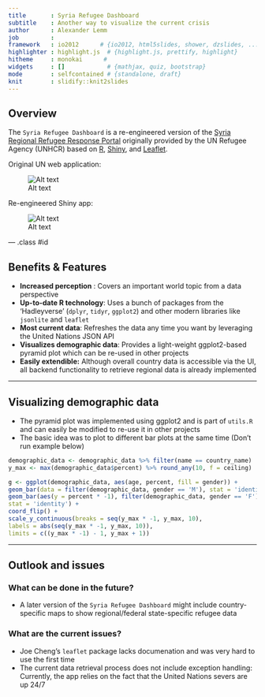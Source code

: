 ```yaml
---
title       : Syria Refugee Dashboard
subtitle    : Another way to visualize the current crisis
author      : Alexander Lemm
job         : 
framework   : io2012      # {io2012, html5slides, shower, dzslides, ...}
highlighter : highlight.js  # {highlight.js, prettify, highlight}
hitheme     : monokai      # 
widgets     : []            # {mathjax, quiz, bootstrap}
mode        : selfcontained # {standalone, draft}
knit        : slidify::knit2slides
---
```


## Overview

The `Syria Refugee Dashboard` is a re-engineered version of the [Syria Regional Refugee Response Portal](http://data.unhcr.org/syrianrefugees/regional.php) originally provided by the UN Refugee Agency (UNHCR) based on [R](http://www.r-project.org/), [Shiny](http://http://shiny.rstudio.com/), and [Leaflet](http://leafletjs.com/).


Original UN web application:

![Alt text](./images/united_nations_app.png)


Re-engineered Shiny app:

![Alt text](./images/shiny_app.png)

--- .class #id 

## Benefits & Features

* __Increased perception__ : Covers an important world topic from a data perspective
* __Up-to-date R technology__: Uses a bunch of packages from the 'Hadleyverse' (`dplyr`, `tidyr`, `ggplot2`) and other modern libraries like `jsonlite` and `leaflet`
* __Most current data__: Refreshes the data any time you want by leveraging the United Nations JSON API
* __Visualizes demographic data__: Provides a light-weight ggplot2-based pyramid plot which can be re-used in other projects
* __Easily extendible:__ Although overall country data is accessible via the UI, all backend functionality to retrieve regional data is already implemented

---

## Visualizing demographic data

* The pyramid plot was implemented using ggplot2 and is part of `utils.R` and can easily be modified to re-use it in other projects
* The basic idea was to plot to different bar plots at the same time (Don't run example below)


```r

demographic_data <- demographic_data %>% filter(name == country_name)  
y_max <- max(demographic_data$percent) %>% round_any(10, f = ceiling)

g <- ggplot(demographic_data, aes(age, percent, fill = gender)) +
geom_bar(data = filter(demographic_data, gender == 'M'), stat = 'identity')) +
geom_bar(aes(y = percent * -1), filter(demographic_data, gender == 'F'),
stat = 'identity') +
coord_flip() +
scale_y_continuous(breaks = seq(y_max * -1, y_max, 10),
labels = abs(seq(y_max * -1, y_max, 10)),
limits = c((y_max * -1) - 1, y_max + 1))


```

---

## Outlook and issues

### What can be done in the future?

* A later version of the `Syria Refugee Dashboard` might include country-specific maps to show regional/federal state-specific refugee data

### What are the current issues?

* Joe Cheng's `leaflet` package lacks documenation and was very hard to use the first time
* The current data retrieval process does not include exception handling: Currently, the app relies on the fact that the United Nations severs are up 24/7  


